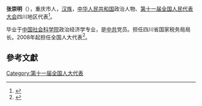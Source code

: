 '''张崇明'''（{{bd|1955年||}}），重庆市人，[[汉族|汉族]]，[[中华人民共和国|中华人民共和国]]政治人物、[[第十一届全国人民代表大会|第十一届全国人民代表大会]]四川地区代表<ref>{{cite web|author=新华网|title=第十一届全国人大代表|url=http://news.xinhuanet.com/ziliao/2008-03/03/content_7708230.htm?node=36628|publisher=新华网|accessdate=2014-01-07|archive-date=2014-01-10|archive-url=https://web.archive.org/web/20140110211415/http://news.xinhuanet.com/ziliao/2008-03/03/content_7708230.htm?node=36628|dead-url=no}}</ref>。

毕业于[[中国社会科学院|中国社会科学院]]政治经济学专业，是[[中共|中共]]党员。担任四川省国家税务局局长。2008年起担任全国人大代表<ref>{{cite news|title=全国人大代表信息-张崇明|url= http://210.82.31.1:8084/delegate/viewDelegate.action?dbid=112204|accessdate=2013-04-05|newspaper=全国人大网|archive-url=https://web.archive.org/web/20140523230440/http://www.npc.gov.cn/delegate/viewDelegate.action?dbid=112204|archive-date=2014-05-23|dead-url=yes}}</ref>。

==參考文獻==
{{reflist}}
[[Category:第十一届全国人大代表|Category:第十一届全国人大代表]]